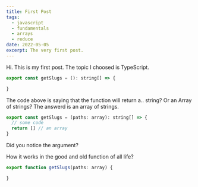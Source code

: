```yaml
---
title: First Post
tags:
  - javascript
  - fundamentals
  - arrays
  - reduce
date: 2022-05-05
excerpt: The very first post.
---
```


Hi. This is my first post. The topic I choosed is TypeScript. 

```js
export const getSlugs = (): string[] => {

}
```

The code above is saying that the function will return a.. string? Or an Array of strings?
The answerd is an array of strings.

```js
export const getSlugs = (paths: array): string[] => {
  // some code 
  return [] // an array
}
```

Did you notice the argument? 

How it works in the good and old function of all life?

```js
export function getSlugs(paths: array) {

} 
```